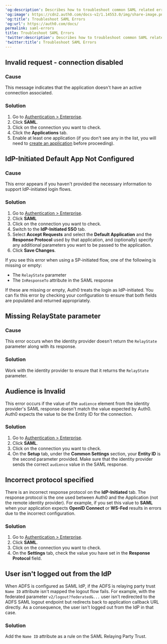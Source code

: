 ---
'og:description': Describes how to troubleshoot common SAML related errors.
'og:image': https://cdn2.auth0.com/docs-v2/1.14553.0/img/share-image.png
'og:title': Troubleshoot SAML Errors
'og:url': https://auth0.com/docs/
permalink: saml-errors
title: Troubleshoot SAML Errors
'twitter:description': Describes how to troubleshoot common SAML related errors.
'twitter:title': Troubleshoot SAML Errors
---
## Invalid request - connection disabled

### Cause

This message indicates that the application doesn't have an active connection associated.

### Solution

1. Go to [Authentication > Enterprise](https://manage.auth0.com/#/connections/enterprise).
2. Click **SAML**.
3. Click on the connection you want to check.
4. Click the **Applications** tab.
5. Enable at least one application (if you don't see any in the list, you will need to [create an application](/docs/get-started/applications) before proceeding).

## IdP-Initiated Default App Not Configured

### Cause

This error appears if you haven't provided the necessary information to support <Tooltip tip="Identity Provider (IdP): Service that stores and manages digital identities." cta="View Glossary" href="/docs/glossary?term=IdP">IdP</Tooltip>-initiated login flows.

### Solution

1. Go to [Authentication > Enterprise](https://manage.auth0.com/#/connections/enterprise).
2. Click **SAML**
3. Click on the connection you want to check.
4. Switch to the **IdP-Initiated SSO** tab.
5. Select **Accept Requests** and select the **Default Application** and the **Response Protocol** used by that application, and (optionally) specify any additional parameters you want to be passed to the application.
6. Click **Save Changes**.

<Card title="Troubleshooting SP-initiated login">

If you see this error when using a SP-initiated flow, one of the following is missing or empty:

* The `RelayState` parameter
* The `InResponseTo` attribute in the SAML response

If these are missing or empty, Auth0 treats the login as IdP-initiated. You can fix this error by checking your configuration to ensure that both fields are populated and returned appropriately.

</Card>

## Missing RelayState parameter

### Cause

This error occurs when the identity provider doesn't return the `RelayState` parameter along with its response.

### Solution

Work with the identity provider to ensure that it returns the `RelayState` parameter.

## Audience is Invalid

This error occurs if the value of the `audience` element from the identity provider's <Tooltip tip="Security Assertion Markup Language (SAML): Standardized protocol allowing two parties to exchange authentication information without a password." cta="View Glossary" href="/docs/glossary?term=SAML">SAML</Tooltip> response doesn't match the value expected by Auth0. Auth0 expects the value to be the Entity ID for the connection.

### Solution

1. Go to [Authentication > Enterprise](https://manage.auth0.com/#/connections/enterprise).
2. Click **SAML**.
3. Click on the connection you want to check.
4. On the **Setup** tab, under the **Common Settings** section, your **Entity ID** is the second parameter provided. Make sure that the identity provider sends the correct `audience` value in the SAML response.

## Incorrect protocol specified

There is an incorrect response protocol on the **IdP-Initiated** tab. The response protocol is the one used between Auth0 and the Application (not the remote identity provider). For example, if you set this value to **SAML** when your application expects **<Tooltip tip="OpenID: Open standard for authentication that allows applications to verify users' identities without collecting and storing login information." cta="View Glossary" href="/docs/glossary?term=OpenID">OpenID</Tooltip> Connect** or **<Tooltip tip="OpenID: Open standard for authentication that allows applications to verify users' identities without collecting and storing login information." cta="View Glossary" href="/docs/glossary?term=WS-Fed">WS-Fed</Tooltip>** results in errors due to the incorrect configuration.

### Solution

1. Go to [Authentication > Enterprise](https://manage.auth0.com/#/connections/enterprise).
2. Click **SAML**.
3. Click on the connection you want to check.
4. On the **Settings** tab, check the value you have set in the **Response Protocol** field.

## User isn't logged out from the IdP

When ADFS is configured as SAML IdP, if the ADFS is relaying party trust `Name ID` attribute isn't mapped the logout flow fails. For example, with the federated parameter `v2/logout?federated&...` user isn't redirected to the ADFS SAML logout endpoint but redirects back to application callback URL directly. As a consequence, the user isn't logged out from the IdP in that case.

### Solution

Add the `Name ID` attribute as a rule on the SAML Relaying Party Trust.